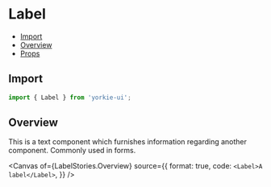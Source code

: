 # Label


<Meta of={LabelStories} />

- [Import](#import)
- [Overview](#overview)
- [Props](#props)

## Import

```jsx
import { Label } from 'yorkie-ui';
```

## Overview

This is a text component which furnishes information regarding another component. Commonly used in forms.

<Canvas
  of={LabelStories.Overview}
  source={{
    format: true,
    code: `
      <Label>A label</Label>
    `,
  }}
/>
